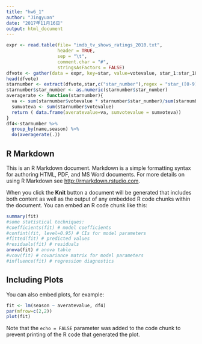 ```yaml
---
title: "hw6_1"
author: "Jingyuan"
date: "2017年11月16日"
output: html_document
---
```


```r
expr <- read.table(file= "imdb_tv_shows_ratings_2010.txt",
                   header = TRUE,
                   sep = "\t",
                   comment.char = "#",
                   stringsAsFactors = FALSE)
dfvote <- gather(data = expr, key=star, value=votevalue, star_1:star_10)
head(dfvote)
starnumber <- extract(dfvote,star,c("star_number"),regex = "star_([0-9]+)",remove=FALSE)
starnumber$star_number <- as.numeric(starnumber$star_number)  
averagerate <- function(starnumber){
  va <- sum(starnumber$votevalue * starnumber$star_number)/sum(starnumber$votevalue)
  sumvoteva <- sum(starnumber$votevalue)
  return ( data.frame(averatevalue=va, sumvotevalue = sumvoteva))
}
df4<-starnumber %>% 
  group_by(name,season) %>%                         
  do(averagerate(.))
```

## R Markdown

This is an R Markdown document. Markdown is a simple formatting syntax for authoring HTML, PDF, and MS Word documents. For more details on using R Markdown see <http://rmarkdown.rstudio.com>.

When you click the **Knit** button a document will be generated that includes both content as well as the output of any embedded R code chunks within the document. You can embed an R code chunk like this:

```r
summary(fit)
#some statistical techniques:
#coefficients(fit) # model coefficients
#confint(fit, level=0.95) # CIs for model parameters 
#fitted(fit) # predicted values
#residuals(fit) # residuals
anova(fit) # anova table 
#vcov(fit) # covariance matrix for model parameters 
#influence(fit) # regression diagnostics

```

## Including Plots

You can also embed plots, for example:

```r
fit <- lm(season ~ averatevalue, df4)
par(mfrow=c(2,2))
plot(fit)
```

Note that the `echo = FALSE` parameter was added to the code chunk to prevent printing of the R code that generated the plot.
